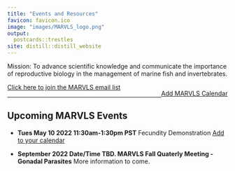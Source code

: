```yaml
---
title: "Events and Resources"
favicon: favicon.ico
image: "images/MARVLS_logo.png"
output:
  postcards::trestles
site: distill::distill_website
---
```


<script>
$('#button').click(function(){
    $('#wrapper').toggle();
});  
</script>
<style>
#wrapper {
  display:none
} 
.button {
  background-color: #4CAF50;
  border-radius: 12px;
  border: none;
  color: white;
  padding: 10px 32px;
  text-align: center;
  text-decoration: none;
  display: inline-block;
  font-size: 16px;
  margin: 4px 2px;
  cursor: pointer;
}
</style>

<div>
Mission: To advance scientific knowledge and communicate the importance of reproductive biology in the management of marine fish and invertebrates.

<div style="float: left">[Click here to join the MARVLS email list](https://docs.google.com/spreadsheets/d/1SaHmhj6l6d6JybSbwJNL1zyfqPBK0upNVHZ_64Bf3TI/edit#gid=0)</div> 
</div>
<div style="float: right">[Add MARVLS Calendar](https://calendar.google.com/calendar/u/0?cid=Y19mbGJnaTAybGI5ajV2Y2VnZ3ZkN2txMG03a0Bncm91cC5jYWxlbmRhci5nb29nbGUuY29t)
</div>

<p></p>
<br/>
<hr>

## Upcoming MARVLS Events


* **Tues May 10 2022 11:30am-1:30pm PST** Fecundity Demonstration [Add to your calendar](https://calendar.google.com/calendar/u/0/r/eventedit/XzZvbzY2Y3BvNjBvamViOWtjcGg2OGI5a2NwaDM2YjlvY2RqMzJiYjE2bGdqZ29oZzZsaWpjYzltYzQgZXZhLnNjaGVtbWVsQG5vYWEuZ292?hl=en&rst=1&es=1&sf=true&response_updated=1) 

* **September 2022 Date/Time TBD. MARVLS Fall Quaterly Meeting - Gonadal Parasites** More information to come. 

</div>  

<br/><br/>






